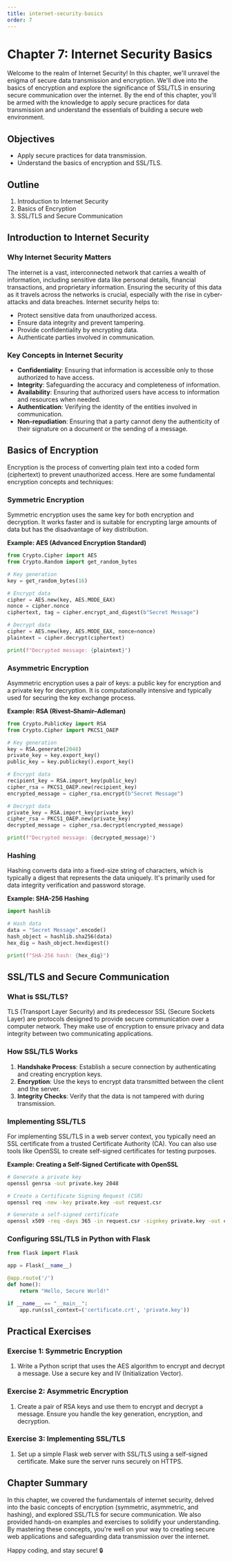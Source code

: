 ```yaml
---
title: internet-security-basics
order: 7
---
```


# Chapter 7: Internet Security Basics

Welcome to the realm of Internet Security! In this chapter, we'll unravel the enigma of secure data transmission and encryption. We'll dive into the basics of encryption and explore the significance of SSL/TLS in ensuring secure communication over the internet. By the end of this chapter, you'll be armed with the knowledge to apply secure practices for data transmission and understand the essentials of building a secure web environment.

## Objectives
- Apply secure practices for data transmission.
- Understand the basics of encryption and SSL/TLS.

## Outline
1. Introduction to Internet Security
2. Basics of Encryption
3. SSL/TLS and Secure Communication

## Introduction to Internet Security

### Why Internet Security Matters

The internet is a vast, interconnected network that carries a wealth of information, including sensitive data like personal details, financial transactions, and proprietary information. Ensuring the security of this data as it travels across the networks is crucial, especially with the rise in cyber-attacks and data breaches. Internet security helps to:
- Protect sensitive data from unauthorized access.
- Ensure data integrity and prevent tampering.
- Provide confidentiality by encrypting data.
- Authenticate parties involved in communication.

### Key Concepts in Internet Security

- **Confidentiality**: Ensuring that information is accessible only to those authorized to have access.
- **Integrity**: Safeguarding the accuracy and completeness of information.
- **Availability**: Ensuring that authorized users have access to information and resources when needed.
- **Authentication**: Verifying the identity of the entities involved in communication.
- **Non-repudiation**: Ensuring that a party cannot deny the authenticity of their signature on a document or the sending of a message.

## Basics of Encryption

Encryption is the process of converting plain text into a coded form (ciphertext) to prevent unauthorized access. Here are some fundamental encryption concepts and techniques:

### Symmetric Encryption

Symmetric encryption uses the same key for both encryption and decryption. It works faster and is suitable for encrypting large amounts of data but has the disadvantage of key distribution.

**Example: AES (Advanced Encryption Standard)**

```python
from Crypto.Cipher import AES
from Crypto.Random import get_random_bytes

# Key generation
key = get_random_bytes(16)

# Encrypt data
cipher = AES.new(key, AES.MODE_EAX)
nonce = cipher.nonce
ciphertext, tag = cipher.encrypt_and_digest(b"Secret Message")

# Decrypt data
cipher = AES.new(key, AES.MODE_EAX, nonce=nonce)
plaintext = cipher.decrypt(ciphertext)

print(f"Decrypted message: {plaintext}")
```

### Asymmetric Encryption

Asymmetric encryption uses a pair of keys: a public key for encryption and a private key for decryption. It is computationally intensive and typically used for securing the key exchange process.

**Example: RSA (Rivest–Shamir–Adleman)**

```python
from Crypto.PublicKey import RSA
from Crypto.Cipher import PKCS1_OAEP

# Key generation
key = RSA.generate(2048)
private_key = key.export_key()
public_key = key.publickey().export_key()

# Encrypt data
recipient_key = RSA.import_key(public_key)
cipher_rsa = PKCS1_OAEP.new(recipient_key)
encrypted_message = cipher_rsa.encrypt(b"Secret Message")

# Decrypt data
private_key = RSA.import_key(private_key)
cipher_rsa = PKCS1_OAEP.new(private_key)
decrypted_message = cipher_rsa.decrypt(encrypted_message)

print(f"Decrypted message: {decrypted_message}")
```

### Hashing

Hashing converts data into a fixed-size string of characters, which is typically a digest that represents the data uniquely. It's primarily used for data integrity verification and password storage.

**Example: SHA-256 Hashing**

```python
import hashlib

# Hash data
data = "Secret Message".encode()
hash_object = hashlib.sha256(data)
hex_dig = hash_object.hexdigest()

print(f"SHA-256 hash: {hex_dig}")
```

## SSL/TLS and Secure Communication

### What is SSL/TLS?

TLS (Transport Layer Security) and its predecessor SSL (Secure Sockets Layer) are protocols designed to provide secure communication over a computer network. They make use of encryption to ensure privacy and data integrity between two communicating applications.

### How SSL/TLS Works

1. **Handshake Process**: Establish a secure connection by authenticating and creating encryption keys.
2. **Encryption**: Use the keys to encrypt data transmitted between the client and the server.
3. **Integrity Checks**: Verify that the data is not tampered with during transmission.

### Implementing SSL/TLS

For implementing SSL/TLS in a web server context, you typically need an SSL certificate from a trusted Certificate Authority (CA). You can also use tools like OpenSSL to create self-signed certificates for testing purposes.

**Example: Creating a Self-Signed Certificate with OpenSSL**

```bash
# Generate a private key
openssl genrsa -out private.key 2048

# Create a Certificate Signing Request (CSR)
openssl req -new -key private.key -out request.csr

# Generate a self-signed certificate
openssl x509 -req -days 365 -in request.csr -signkey private.key -out certificate.crt
```

### Configuring SSL/TLS in Python with Flask

```python
from flask import Flask

app = Flask(__name__)

@app.route('/')
def home():
    return "Hello, Secure World!"

if __name__ == "__main__":
    app.run(ssl_context=('certificate.crt', 'private.key'))
```

## Practical Exercises

### Exercise 1: Symmetric Encryption
1. Write a Python script that uses the AES algorithm to encrypt and decrypt a message. Use a secure key and IV (Initialization Vector).

### Exercise 2: Asymmetric Encryption
1. Create a pair of RSA keys and use them to encrypt and decrypt a message. Ensure you handle the key generation, encryption, and decryption.

### Exercise 3: Implementing SSL/TLS
1. Set up a simple Flask web server with SSL/TLS using a self-signed certificate. Make sure the server runs securely on HTTPS.

## Chapter Summary

In this chapter, we covered the fundamentals of internet security, delved into the basic concepts of encryption (symmetric, asymmetric, and hashing), and explored SSL/TLS for secure communication. We also provided hands-on examples and exercises to solidify your understanding. By mastering these concepts, you're well on your way to creating secure web applications and safeguarding data transmission over the internet.

Happy coding, and stay secure! 🔒
